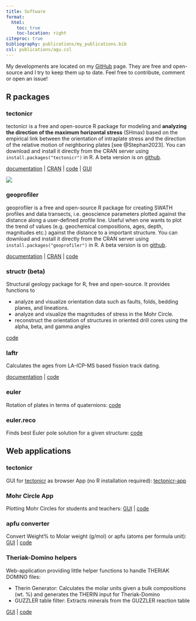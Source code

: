 ```yaml
---
title: Software
format:
  html:
    toc: true
    toc-location: right
citeproc: true
bibliography: publications/my_publications.bib
csl: publications/agu.csl
---
```


My developments are located on my [GitHub](https://github.com/tobiste/) page. They are free and open-source and I try to keep them up to date. Feel free to contribute, comment or open an issue!

## R packages

### tectonicr {#sec-tectonicr}

::: {.grid}

::: {.g-col-9}
tectonicr is a free and open-source R package for modeling and **analyzing the direction of the maximum horizontal stress** (SHmax) based on the empirical link between the orientation of intraplate stress and the direction of the relative motion of neighboring plates [see @Stephan2023]. You can download and install it directly from the CRAN server using `install.packages("tectonicr")` in R. A beta version is on [github](https://github.com/tobiste/tectonicr/).

[documentation](https://tobiste.github.io/tectonicr/index.html) \|  [CRAN](https://cloud.r-project.org/web/packages/tectonicr/index.html) \|
[code](https://github.com/tobiste/tectonicr/) \|
[GUI](https://tobiste.shinyapps.io/tectonicr-app/)

:::

::: {.g-col-3}
![](pictures/logo_hi.png)
:::

:::

### geoprofiler

geoprofiler is a free and open-source R package for creating SWATH profiles and 
data transects, i.e. geoscience parameters plotted against the distance along a 
user-defined profile line.
Useful when one wants to plot the trend of values (e.g. geochemical compositions, ages, depth, magnitudes etc.) against the distance to a important structure. 
You can download and install it directly from the CRAN server using `install.packages("geoprofiler")` in R. A beta version is on [github](https://github.com/tobiste/geoprofiler/).

[documentation](https://tobiste.github.io/geoprofiler/index.html) \|
[CRAN](https://cloud.r-project.org/web/packages/geoprofiler/index.html) \|
[code](https://github.com/tobiste/geoprofiler/)


### structr (beta)

Structural geology package for R, free and open-source. It provides functions to

-   analyze and visualize orientation data such as faults, folds, bedding planes, and lineations.
-   analyze and visualize the magnitudes of stress in the Mohr Circle.
-   reconstruct the orientation of structures in oriented drill cores using the alpha, beta, and gamma angles

[code](https://github.com/tobiste/structr)

### laftr

Calculates the ages from LA-ICP-MS based fission track dating.

[documentation](https://tobiste.github.io/laftr/) \| [code](https://github.com/tobiste/laftr)

### euler

Rotation of plates in terms of quaternions: [code](https://github.com/tobiste/euler)

### euler.reco

Finds best Euler pole solution for a given structure: [code](https://github.com/tobiste/euler.reco)



## Web applications

### tectonicr

GUI for [tectonicr](#sec-tectonicr) as browser App (no R installation required): [tectonicr-app](https://tobiste.shinyapps.io/tectonicr-app/)

### Mohr Circle App

Plotting Mohr Circles for students and teachers: [GUI](https://tobiste.shinyapps.io/Mohr_Circle_App/) \| [code](https://github.com/tobiste/Mohr_Circle_App)

### apfu converter

Convert Weight% to Molar weight (g/mol) or apfu (atoms per formula unit): [GUI](https://tobiste.shinyapps.io/apfu_converter/%22) \| [code](https://github.com/tobiste/apfu_converter)

### Theriak-Domino helpers

Web-application providing little helper functions to handle THERIAK DOMINO files:

-   Therin Generator: Calculates the molar units given a bulk compositions (wt. %) and generates the THERIN input for Theriak-Domino
-   GUZZLER table filter: Extracts minerals from the GUZZLER reaction table

[GUI](https://tobiste.shinyapps.io/Bulk_to_therin/) \| [code](https://github.com/tobiste/Bulk_to_therin)
